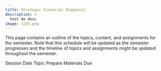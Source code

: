 ```yaml
---
title: Strategic Financial Diagnosis
description: >
  test de desc
image: r2d3.png
---
```


This page contains an outline of the topics, content, and assignments for
the semester. Note that this schedule will be updated as the semester
progresses and the timeline of topics and assignments might be updated
throughout the semester.

Session Date Topic Prepare Materials Due
